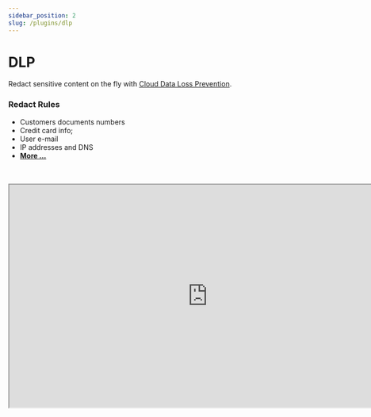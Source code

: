 ```yaml
---
sidebar_position: 2
slug: /plugins/dlp
---
```



# DLP

Redact sensitive content on the fly with [Cloud Data Loss Prevention](https://cloud.google.com/dlp).

### Redact Rules

- Customers documents numbers
- Credit card info;
- User e-mail
- IP addresses and DNS
- **[More ...](https://cloud.google.com/dlp/docs/infotypes-reference)**

<ConnectOnHoopButton text='INSTALL PLUGIN' url="https://app.hoop.dev/plugins/store" />
<br /><br />

<iframe width="800" height="450" src="https://www.tella.tv/video/clbvbnoo504px0gkzhiw74cnl/embed" allowfullscreen allowtransparency></iframe>
